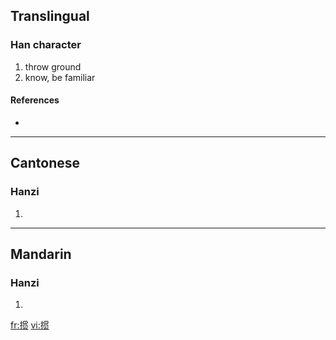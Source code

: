 {{see|摜}}
==Translingual==

===Han character===
{{Han char|rn=64|rad=手|as=08|sn=11|four=|canj=手田十人 (QWJO)}}

# throw ground
# know, be familiar

====References====
* {{Han ref|kx=0440.181|hdz=31910.020|uh=63BC|ud=25532}}

----

==Cantonese==

===Hanzi===
{{yue-hanzi|jyut=|y=gwaan3}}

# {{defn|Cantonese}}

----

==Mandarin==

===Hanzi===
{{cmn-hanzi|tra=摜|pin=[[guàn]] ([[guan4]])|wg=kuan<sup>4</sup>}}

# {{defn|Mandarin}}

[[fr:掼]]
[[vi:掼]]